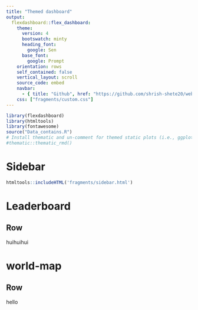 ```yaml
---
title: "Themed dashboard"
output: 
  flexdashboard::flex_dashboard:
    theme:
      version: 4
      bootswatch: minty
      heading_font:
        google: Sen
      base_font: 
        google: Prompt
    orientation: rows
    self_contained: false
    vertical_layout: scroll
    source_code: embed
    navbar:
      - { title: "Github", href: "https://github.com/shrish-shete20/weblate", align: right, icon: fa-github}
    css: ["fragments/custom.css"]
---
```


```r
library(flexdashboard)
library(htmltools)
library(fontawesome)
source("Data_contains.R")
# Install thematic and un-comment for themed static plots (i.e., ggplot2)
#thematic::thematic_rmd()
```


Sidebar {.sidebar data-width=200}
=====================================
```r
htmltools::includeHTML('fragments/sidebar.html')
```

Leaderboard
=====================================

Row {data-height=450}
-----------------------------------------------------------------------

huihuihui

world-map
=====================================

Row {data-height=450}
-----------------------------------------------------------------------

hello